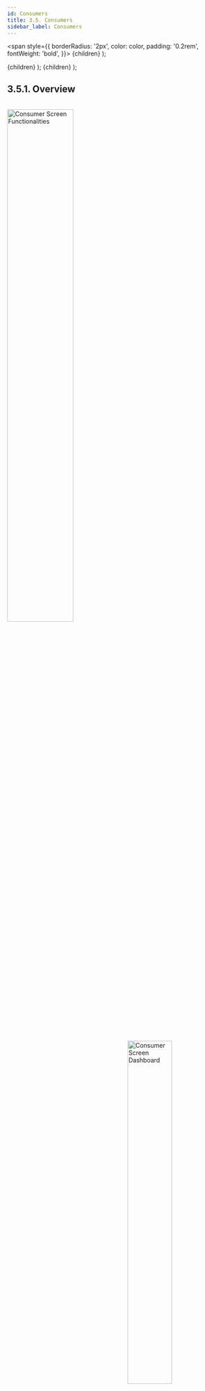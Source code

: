 ```yaml
---
id: Consumers
title: 3.5. Consumers
sidebar_label: Consumers
---
```


  <span
    style={{
      borderRadius: '2px',
      color: color,
      padding: '0.2rem',
      fontWeight: 'bold',
    }}>
    {children}
  </span>
);

  <th
    style={{
      backgroundColor: color,
      borderRight: '0.5rem solid white',
      height: '1.5rem',
      width: '2rem',
    }}>
    {children}
  </th>
);

  <td
    style={{
      backgroundColor: color,
      borderRight: '0.5rem solid white',
      height: '100px',
    }}>
    {children}
  </td>
);


## 3.5.1. Overview

<br clear="right"/>
<img align="left" src={useBaseUrl("img/scrnshts/3.5.1_1_ConsuKeyFunc.svg")} alt="Consumer Screen Functionalities" width="55%"/>
<img align="right" src={useBaseUrl("img/scrnshts/3.5.1_2_ConsScreenShot.png")} alt="Consumer Screen Dashboard" width="45%"/>

<br clear="both"/>
 

## 3.5.2. Account Details
**Functionality**
* The Account Detail page contains complete information on a customer’s profile, their package, and payment history.

**Key Users**
<table>
  <tr>
    <th>Designation</th>
    <th>Main Purpose</th>
    <th>Example Use Case</th>
  </tr>
  <tr>
    <td>Operator</td>
    <td>Validating the activeness of a customer</td>
    <td>Prioritising which customers (or ex-customers) the sales team should approach for settling arrears</td>
  </tr>
  <tr>
    <td>Technician</td>
    <td>Reviewing meter reading data for a specific consumer</td>
    <td>Reviewing the meter reading data to check for overload on electrical apparatus</td>
  </tr>
  <tr>
    <td>CSA</td>
    <td>View the expected revenue and outstanding from each customer at the plant</td>
    <td>Prioritising which customers (or ex-customers) the sales team should approach for settling arrears</td>
  </tr>
  <tr>
    <td>Cluster In-charge</td>
    <td>Summary of collections in a specified time interval</td>
    <td>Comparing different plants’ collection performance for the current month</td>
  </tr>
  <tr>
    <td>State In-charge</td>
    <td>View customers with high outstanding accounts</td>
    <td>Confirming a customer’s balance when collecting payment, and resolving confusion about when past bills were paid.</td>
  </tr>
</table>

* Information is organised into several tabs, detailed below.

	> **A Note on Navigating to this Page**
	> 
	> This page is central to on-ground operations, and is frequently used by sales agents in managing the relationship with individual customers. 
	> However, there is no icon for this module on the Home Screen. Instead, field agents will be able to reach this page from:
	> * The cash register of a particular plant (Section 3.4.4)
	> * The customer list (Section 3.5.4)
	> * The customer status list (Section 3.5.5)

**Page Details**

The Account Detail page is organised into several tabs, which summarise particular information about a given customer:

<table>
    <tr>
        <Tabheader color="#A9CCE3 ">Profile</Tabheader>
        <Tabheader color="#A9CCE3">Transaction</Tabheader>
        <Tabheader color="#A9CCE3">Cash Ledger</Tabheader>
        <Tabheader color="#A9CCE3">Security and Deposit Ledger</Tabheader>
        <Tabheader color="#A9CCE3">Meter Reading</Tabheader>
        <Tabheader color="#A9CCE3">Service</Tabheader>
    </tr>
    <tr>
        <Tabcell color="#AED6F1">detailed account information</Tabcell>
        <Tabcell color="#AED6F1">chronological list of individual payments</Tabcell>
        <Tabcell color="#AED6F1">running record of bills, payments, and balance</Tabcell>
        <Tabcell color="#AED6F1">running record of security charges and payments</Tabcell>
        <Tabcell color="#AED6F1">energy consumption data from meter reading</Tabcell>
        <Tabcell color="#AED6F1">service request history and completion information</Tabcell>
    </tr>
</table>

Switching between tabs can be done either using the top navigation bar, or simply swiping the screen horizontally.

![Consumer Screenshot](./assets/3.13_SwipeIcon.png)

Each of these tabs will be discussed in the following sections.

### 3.5.2.1. Profile tab
**Functionality**
* The Profile tab shows detailed information about the selected customer and their account
* Some information can be updated/edited by the user1

**Page Details**

<br clear="right"/>
<img align="left" src={useBaseUrl("img/scrnshts/3.5.2.1_1_ProfileTab.png")} alt="Profile Tab" width="45%"/>

1.  **Navigation Bar** indicates the current tab and allows switching between tabs

![Left Right Nav](/img/scrnshts/App_LeftRightNav.png)
 
2.  **Pencil Icon** for editing selected details
3.  **Master Information** gives basic information about the customer background and relationship with the company
4.  **Print Profile Detail** tapping will send the page to a connected printer
5.  **Mobile** shows the registered mobile number; tapping the phone icon starts a call
6.  **Outstanding** details, the aggregate payment due for all services
7.  **Package** details the customer’s electricity package, including fees, load limit, and unit rates
8.  **Schemes** contains information on any promotions in which the customer is participating, including EMI arrangements

<br clear="both"/>
<img src={useBaseUrl("img/scrnshts/3.5.2.1_2_ProfileTab.png")} alt="Profile Tab"/>
<br></br><br></br>

<!-- ![Profile Tab](./assets/3.27_ProfileTab.png) -->
Edits must be confirmed via an OTP from the customer.

### 3.5.2.2. Transaction tab
**Functionality**
* The Transaction page provides a historical account of each customer’s payments
* Updated in real time as payments are made and recorded

**Page Details**

<br clear="right"/>
<img align="left" src={useBaseUrl("img/scrnshts/3.5.2.2_TransactionTab.png")} alt="Transaction Tab" width="45%"/>
<br></br><br></br><br></br>

1.  **Print Icon** to print a receipt, or, if not printer is connected, take a shareable screenshot
2.  **List of Payments** in chronological order, along with other relevant data
3.  **Navigation Bar** used swipe right across different panels of the account details

![Left Right Nav](/img/scrnshts/App_LeftRightNav.png)

<br clear="both"/>

<!-- ![Transaction Tab](./assets/3.28_TransacTab.png) -->

### 3.5.2.3. Cash Ledger tab
**Functionality**
* Provides a running record of historical bills, payments, and outstanding dues for the selected customer.

**Page Details**

<br clear="right"/>
<img align="left" src={useBaseUrl("img/scrnshts/3.5.2.3_CashLedgeTab.png")} alt="Cash Ledger Tab" width="45%"/>
<br></br><br></br><br></br>

1.  **List of Transactions** including bills and payments/credits, along with the cumulative balance owed by the customer
2.  **Navigation Bar** indicates the current tab and allows switching between tabs
![Left Right Nav](/img/scrnshts/App_LeftRightNav.png)

<br clear="both"/>

<!-- ![Cash Ledger Tab](./assets/3.29_CashLedgerTab.png)  -->


### 3.5.2.4. Security Deposit Ledger tab
**Functionality**
* Provides a record of security deposits for the selected customer.

**Page Details**

<br clear="right"/>
<img align="left" src={useBaseUrl("img/scrnshts/3.5.2.4_SecurityDepositLedgerTab.png")} alt="Security Deposit Ledger tab" width="45%"/>
<br></br><br></br><br></br>

1.  **List of Transactions** including bills and payments/credits, along with the cumulative balance owed by the customer
2.  **Navigation Bar** indicates the current tab and allows switching between tabs
![Left Right Nav](/img/scrnshts/App_LeftRightNav.png)


<br clear="both"/>

<!-- ![Security Deposit Ledger tab](./assets/3.30_SecDepositLedTab.png) -->

### 3.5.2.5. Meter Reading Ledger tab
**Functionality**
* A chronological list of the customer’s energy meter readings.
* Only applies to metered customers.

**Page Details**

<br clear="right"/>
<img align="left" src={useBaseUrl("img/scrnshts/3.5.2.5_MeterReadingLedgerTab.png")} alt="Meter Reading Ledger tab" width="45%"/>

1.  **Meter Number Panel** is a drop-down list of meters associated with the customer
2.  **Daily Meter Readings** gives you important detail such as:
    * Date of the reading
    * Customer's electricity package
    * Meter reading (kWh)
    * Units consumed since the last reading (kWh)
3.  **Navigation Bar** indicates the current tab and allows switching between tabs
![Left Right Nav](/img/scrnshts/App_LeftRightNav.png)


<br clear="both"/>

<!-- ![Meter Reading Ledger tab](./assets/3.31_MeterReadLedTab.png) -->


### 3.5.2.6. Service tab
**Functionality**
* Provides a record of the service requests made by the customer, and the response by the field team.

**Page Details**

<br clear="right"/>
<img align="left" src={useBaseUrl("img/scrnshts/3.5.2.6_ServiceTab.png")} alt="Service tab" width="45%"/>

1.  **Service Issue** lists details about each service request made by the customer
2.  **Request Summary** shows the total number of requests, along with a break-down into pending and completed requests of each type. The average turnaround time is also recorded.
3.  **Search** allows the user to filter the list of requests by typing in specific information
4.  **Navigation Bar** indicates the current tab and allows switching between tabs
![Left Right Nav](/img/scrnshts/App_LeftRightNav.png)


<br clear="both"/>

<!-- ![Service tab](./assets/3.32_ServiceTab.png) -->


## 3.5.3. Receivable
**Functionality**
* The receivables section displays customer balances and allows agents to register payments.

**Navigation**

This page is also accessible from the Main Menu. More details can be found in Section 3.4.6.

## 3.5.4. Consumer List
**Functionality**
* The Consumer List displays the current number of active and inactive customers at each plant.
* After selecting a particular plant, the user is shown the list of customers, along with records of unpaid bills.

**Key Users**
<table>
  <tr>
    <th>Designation</th>
    <th>Main Purpose</th>
    <th>Example Use Case</th>
  </tr>
  <tr>
    <td>Technician</td>
    <td>Access to the list of active members on the plant</td>
    <td>To check the consumer ID of a particular consumer</td>
  </tr>
  <tr>
    <td>CSA</td>
    <td>Same as Technician</td>
    <td>To check the number of active customer</td>
  </tr>
  <tr>
    <td>Cluster In-charge</td>
    <td>Summary of total number of customers in the cluster</td>
    <td>To create a report on the customers served at a cluster in a given time frame</td>
  </tr>
  <tr>
    <td>State In-charge</td>
    <td>Summary of the total number of customers in the state</td>
    <td>To create a report on the customers served in a state in a given time frame</td>
  </tr>
</table>

**Page Details**

<br clear="right"/>
<img align="left" src={useBaseUrl("img/scrnshts/3.5.4_ConsumerList.png")} alt="Consumer List" width="45%"/>

1.  **List of Plants** showing the number of banned, active and total customers in every plant
2.  **Green Rows** show total amounts for each cluster of plants
3.  **Total Bar** shows the sum of each column 

**Tapping any plant will redirect you to the consumer list for that plant, as shown in the next screenshot**

<br clear="both"/>

<br clear="right"/>
<img align="left" src={useBaseUrl("img/scrnshts/3.5.4_2_ConsumerList.png")} alt="Consumer List" width="45%"/>

1.  **Individual Customer** shown in each tab along with important information such as:
    * Customer ID
    * Package number
    * Active/banned status
    * Outstanding amount
2.  **Search Icon** to filter out the customer list by typing in the name or customer ID
3.  **Adding Consumer** explained in Section 3.5.9

**Tapping a consumer allows the user to add a transaction, as explained in the next screenshot**

<br clear="both"/>
<br clear="right"/>
<img align="left" src={useBaseUrl("img/scrnshts/3.5.4_3_ConsumerList.png")} alt="Consumer List" width="45%"/>

Tapping on aconsumer allows the user to choose from three options:
* Profile — links to account detail which is explained in section 3.5.2
* Add Transaction — explained below
* Cancel —returns to the previous page
1.  **Customer Details** shown with important information
2.  **Outstanding Value** that displays the total amount of money owed and for which service it was charged
3.  **Adding Collection** to manually add any payments made by the customer, and for which service
4.  **Review Tab** to finalise the transaction

<br clear="both"/>

<!-- ![Consumer List](./assets/3.33_ConsumerList.png)

![Consumer List Details Part1](./assets/3.34_ConsumerListDet1.png)

![Consumer List Details Part2](./assets/3.35_ConsumerListDet2.png) -->


## 3.5.5. Consumer Status
**Functionality**
* The Consumer Status section tracks progress towards connecting customers to the distribution network.
* Division of installation status is made into 4 parts namely – At Pole, House wire, Service Wire and Review
* The section also displays the number of denied package requests per plant 
* This functionality is only available for HCLF users

**Key Users**
<table>
  <tr>
    <th>Designation</th>
    <th>Main Purpose</th>
    <th>Example Use Case</th>
  </tr>
  <tr>
    <td>CSA</td>
    <td>Assessing the installation status of the meters for all the customers</td>
    <td>Reporting the number of pending meter reading reviews at the end of the month</td>
  </tr>
  <tr>
    <td>Cluster In-charge</td>
    <td>Same as CSA</td>
    <td>Reviewing the status of hardware installation for customers within the cluster</td>
  </tr>
  <tr>
    <td>State In-charge</td>
    <td>Same as CSA</td>
    <td>Launching an audit drive at a plant to improve customer service quality</td>
  </tr>
</table>

**Page Details**

<br clear="both"/>
<br clear="right"/>
<img align="left" src={useBaseUrl("img/scrnshts/3.5.5_1_ConsumerStatus.png")} alt="Consumer Status Summary" width="45%"/>
<br></br><br></br>

1.  **Filter Bar** gives options for displaying results either cluster-wise or NTP-wise
2.  **List of Plants** with number of customers at each stage of connection
3.  **Total Bar** aggregates over plants
4.  **Information Icon** redirects to the Customer Status Trend page, explained in the next screenshot

<br clear="both"/>

<br clear="both"/>
<br clear="right"/>
<img align="left" src={useBaseUrl("img/scrnshts/3.5.5_2_ConsumerStatus.png")} alt="Consumer Status Trend" width="45%"/>
<br></br><br></br>

**Tapping on the information icon redirects to the Customer Status Trend page**

1.  **Filter Bar** modifies result display according to:
    * Cluster/NTP wise
    * Month and Year
    * Acquired/Active
2.  **List of Plants** with the number of new active customers over four months
3.  **Total Bar** aggregates over plants

<br clear="both"/>

<!-- ![Consumer Status Summary](./assets/3.36_ConsumerStatus.png)

![Consumer Status Trend](./assets/3.37_ConsumerStatTrend.png) -->


## 3.5.6. Consumer Activity
**Functionality**
* Provides an interface for deactivating and reactivating customer electricity connections.
* Changes undergo a chain of approval before they are accepted.
* Activity changes are summarised for each plant. 

**Key Users**
<table>
  <tr>
    <th>Designation</th>
    <th>Main Purpose</th>
    <th>Example Use Case</th>
  </tr>
  <tr>
    <td>Technician</td>
    <td>To execute requested changes to customer status</td>
    <td>Reviewing which customers need to be de-/re-activated, and making the necessary changes to their connection</td>
  </tr>
  <tr>
    <td>CSA</td>
    <td>Same as Technician</td>
    <td>Same as Technician</td>
  </tr>
  <tr>
    <td>Cluster In-charge</td>
    <td>To register a change to customer status and assign to field personnel</td>
    <td>Using the app to check with a field agent whether they are available for executing the change</td>
  </tr>
  <tr>
    <td>State In-charge</td>
    <td>Approve customer status requests at plants in the state</td>
    <td>Checking how many status change requests are pending and at which plants</td>
  </tr>
</table>

**Page Details**
The Consumer Activity page is organised into several tabs, which follow the process of the account status change.

| Request| In Process| Review| Completed|
|---|---|---|---|
|Register a customer for de-/re-activation|List of customers whose connection requires attention|Confirming the action has been completed| Historical list of all customer de-/re-activation details|

### 3.5.6.1. Request tab

<br clear="right"/>
<img align="left" src={useBaseUrl("img/scrnshts/3.5.6.1_1_RequestTab.png")} alt="Request tab" width="45%"/>

1.  **Information Icon** redirects to a plant-by-plant break-down of the number of customer de-activations and re-activations, as shown in a subsequent screenshot
2.  **Add Activity Icon** used to register a customer status change, as explained in the next screenshot
3.  **Request Tab** gives us more information on the requested customer request, this can be either rejected or approved
4.  **Navigation Bar** used to navigate between various sections of the section
![Left Right Nav](/img/scrnshts/App_LeftRightNav.png)

<br clear="both"/>
<br clear="right"/>
<img align="left" src={useBaseUrl("img/scrnshts/3.5.6.1_2_RequestTab.png")} alt="Request tab" width="45%"/>
<br></br>

1.  **Select Plant** dropdown list
2.  **Activity Type** dropdown list
3.  **Consumer Number** dropdown list of all eligible / relevant customers 
Additional comments can be added at this point
4.  **Submit Button** completes the information submission

<br clear="both"/>
<br clear="right"/>
<img align="left" src={useBaseUrl("img/scrnshts/3.5.6.1_3_RequestTab.png")} alt="Request tab" width="45%"/>
<br></br><br></br>

1.  **Filter Bar** used to select a date range
2.  **List_of plants** showing the number of banned and reactivated customers in the selected time interval
3.  **Total Bar** sums the values for all plants

<br clear="both"/>

<!-- ![Consumer Activity](./assets/3.38_ConsumerActivity.png)

![Consumer Activity](./assets/3.39_ConsumerActSum.png) -->

### 3.5.6.2. In Process tab

<br clear="right"/>
<img align="left" src={useBaseUrl("img/scrnshts/3.5.6.2_InProcessTab.png")} alt="In Process tab" width="45%"/>
<br></br><br></br>

1.  **Information Icon** redirects to a plant-by-plant break-down of the number of customer de-activations and re-activations
2.  **Request Tab** gives us more information on the in process customer request, including who registered the request and who is tasked with dealing with it

The request can be either rejected, re- assigned to a different agent or executed (processed)

<br clear="both"/>

<!-- ![In Process tab](./assets/3.40_InProcessTab.png) -->

### 3.5.6.3. Review tab

<br clear="right"/>
<img align="left" src={useBaseUrl("img/scrnshts/3.5.6.3_ReviewTab.png")} alt="Review tab" width="45%"/>
<br></br><br></br>

1.  **Information Icon** redirects to a plant-by-plant break-down of the number of customer de-activations and re-activations
2.  **Request Tab** gives us more information on the completed customer request being reviewed, this can be either rejected or marked completed (processed)

<br clear="both"/>

<!-- ![Review tab](./assets/3.41_ReviewTab.png) -->

### 3.5.6.4. Completed tab

<br clear="right"/>
<img align="left" src={useBaseUrl("img/scrnshts/3.5.6.4_CompletedTab.png")} alt="Completed tab" width="45%"/>
<br></br><br></br>

1.  **Information Icon** redirects to a plant-by-plant break-down of the number of customer de-activations and re-activations
2.  **Request Details** includes information on historical customer requests in the time period in question, including the personnel responsible

<br clear="both"/>

<!-- ![Completed tab](./assets/3.42_CompletedTab.png) -->


## 3.5.7. Consumer Service
**Functionality**
* View existing customer service requests—both technical and non-technical--at different stages of completion
* Add new service requests
* Assign outstanding requests to field personnel for follow-up
* Close requests which have been resolved

**Key Users**
<table>
  <tr>
    <th>Designation</th>
    <th>Main Purpose</th>
    <th>Example Use Case</th>
  </tr>
  <tr>
    <td>Technician</td>
    <td>To review service requests assigned to them</td>
    <td>Prioritising pending requests, depending on when they were registered and the nature of the work</td>
  </tr>
  <tr>
    <td>CSA</td>
    <td>Same as Technician</td>
    <td>Phoning customers to understand what issue is being faced, and marking a request as complete when it has been resolved</td>
  </tr>
  <tr>
    <td>Cluster In-charge</td>
    <td>To view all requests from customers in the cluster</td>
    <td>Reviewing pending requests and assigning them to personnel for follow-up</td>
  </tr>
  <tr>
    <td>State In-charge</td>
    <td>To gain an overview of service request statistics in the state</td>
    <td>Tracking targets on personnel response time and customer satisfaction</td>
  </tr>
</table>

**Page Details**

| Report| Request| Completed|
|---|---|---|
|Overview statistics on completed and pending service requests| Detailed list of pending requests and personnel assignments| Record of all completed requests|

### 3.5.7.1. Report tab

<br clear="right"/>
<img align="left" src={useBaseUrl("img/scrnshts/3.5.7.1_1_ReportTab.png")} alt="Report tab" width="45%"/>

1.  **Navigation Bar** indicates current tabs; user can switch tabs by tapping or swiping horizontally
![Left Right Nav](/img/scrnshts/App_LeftRightNav.png)
2.  **Filter Bar** for selecting particular plants and changing the time interval
3.  **Pie Chart** summarises service request numbers:
    * <Highlight color="#0000FF">Blue</Highlight> — Pending Requests
    * <Highlight color="#008000">Green</Highlight> —Completed Requests
4.  **Total Service Request** is the number of requests registered in the selected time-frame
5.  **Average Completion Time** between the customer registering a request and marking it complete
6.  **Rating** of customer satisfaction
7.  **Add Service Requests** icon to register a new request; explained in the next screenshot


<br clear="both"/>
<br clear="right"/>
<img align="left" src={useBaseUrl("img/scrnshts/3.5.7.1_2_ReportTab.png")} alt="Report tab" width="45%"/>
<br></br>

**Tapping the add service request Icon leads to the new service request page**

1.  **Add Service Information** to input details of the new service request, including
    * Plant name (dropdown list)
    * Consumer name
    * Type of issue
    * Other comments
2.  **Submit Icon** tapped when all information is complete

<br clear="both"/>

<!-- ![Report tab](./assets/3.43_ReportTab1.png)

![Report tab](./assets/3.44_ReportTab2.png) -->

### 3.5.7.2. Request tab

<br clear="right"/>
<img align="left" src={useBaseUrl("img/scrnshts/3.5.7.2_RequestTab.png")} alt="Request tab" width="45%"/>
<br></br>

1.  **Navigation Bar** (same as previous tab)
2.  **Filter Bar** (same as previous tab)
3.  **Service Request List** where pending requests are shown chronologically, along with current personnel assignment.

**Complete/Re-assign** Users may manually close the request or assign it to a different agent

Tap an agent’s name to call them

4.  **Add Service Request** (same as previous tab)

<br clear="both"/>

<!-- ![Request tab](./assets/3.45_RequestTab.png)  -->

### 3.5.7.3. Completed tab

<br clear="right"/>
<img align="left" src={useBaseUrl("img/scrnshts/3.5.7.3_CompletedTab.png")} alt="Request tab" width="45%"/>
<br></br>

1.  **Navigation Bar** (same as previous tab)
2.  **Filter Bar** (same as previous tab)
3.  **Completed Service Requests** shown chronologically, with specific details including the turnaround time along with the names of each agent handling the request
4.  **Add Service Request** (same as previous tab)
5.  **Search Icon** to filter the list according to customer name, field agent name, or any other relevant parameter

<br clear="both"/>

<!-- ![Completed tab](./assets/3.46_CompletedTab.png) -->

## 3.5.8. Temporary Disconnect
**Functionality**
* Allows a user to remotely disconnect the supply of particular customers
* This functionality is only available for TaraUrja users

**Key Users**
<table>
  <tr>
    <th>Designation</th>
    <th>Main Purpose</th>
    <th>Example Use Case</th>
  </tr>
  <tr>
    <td>Technician</td>
    <td>Disconnecting specific customers at a plant</td>
    <td>Disconnecting high-load customers when a demand surge causes the plant to trip, until system stability is restored</td>
  </tr>
  <tr>
    <td>Cluster In-charge</td>
    <td>Disconnecting all customers at a plant</td>
    <td>Disconnecting all customers for safety during network maintenance</td>
  </tr>
</table>

**Page Details**

<br clear="right"/>
<img align="left" src={useBaseUrl("img/scrnshts/3.5.8_TemporaryDisconnect.png")} alt="Temporary Disconnect" width="45%"/>
<br></br>

1.  **Plant Dropdown** to show customers of a particular plant
2.  **Plant Master Switch** used to temporarily disconnect all customers of the plant
3.  **Individual Customer Switch** displaying the customer name, customer ID, package, and meter number, along with the master power switch
4.  **Search** for specific customers by typing in their name, customer ID, package ID, or meter number

<br clear="both"/>

<!-- ![Temporary Disconnect](./assets/3.47_TemporaryDisconnect.png) -->


## 3.5.9. Add Consumer
**Functionality**
* Create a new customer account in the MCOMS system

**Key Users**
<table>
  <tr>
    <th>Designation</th>
    <th>Main Purpose</th>
    <th>Example Use Case</th>
  </tr>
  <tr>
    <td>Technician</td>
    <td>To add a consumer into the company database</td>
    <td>Manual addition of a customer who cannot request an account through the customer smartphone app</td>
  </tr>
  <tr>
    <td>CSA</td>
    <td>Same as Technician</td>
    <td>Same as Technician</td>
  </tr>
  <tr>
    <td>Cluster In-charge</td>
    <td>Same as Technician</td>
    <td>Same as Technician</td>
  </tr>
  <tr>
    <td>State In-charge</td>
    <td>Same as Technician</td>
    <td>Same as Technician</td>
  </tr>
</table>

**Page Details**

<br clear="right"/>
<img align="left" src={useBaseUrl("img/scrnshts/3.5.9_1_AddConsumer.png")} alt="Add Consumer" width="45%"/>

![App Data Entry](/img/scrnshts/App_DataEntry.png)

1.  **Customer Information** required is specified line by line

<br clear="both"/>
<br clear="right"/>
<img align="left" src={useBaseUrl("img/scrnshts/3.5.9_2_AddConsumer.png")} alt="Add Consumer" width="45%"/>
<br></br>

2.  **Customer Information** continues, and includes which package they have selected
3.  **Next Button** completes the data submission

<br clear="both"/>

<!-- ![Add Consumer](./assets/3.48_AddConsumer.png) -->

## 3.5.10. Add Instant Consumer
**Functionality**
* Quickly create a new customer account in the MCOMS system, with only critical information recorded
* This functionality is only available for TaraUrja users

**Key Users**
<table>
  <tr>
    <th>Designation</th>
    <th>Main Purpose</th>
    <th>Example Use Case</th>
  </tr>
  <tr>
    <td>CSA</td>
    <td>To quickly add a new customer into the company database</td>
    <td>During a recruitment drive in a public place, many prospective customers may need registration in a short period of time</td>
  </tr>
  <tr>
    <td>Cluster In-charge</td>
    <td>Same as CSA</td>
    <td>Same as CSA</td>
  </tr>
  <tr>
    <td>State In-charge</td>
    <td>Same as CSA</td>
    <td>Same as CSA</td>
  </tr>
</table>

**Page Details**

<br clear="right"/>
<img align="left" src={useBaseUrl("img/scrnshts/3.5.10_AddInstantConsumer.png")} alt="Add Instant Consumer" width="45%"/>

![Left Right Nav](/img/scrnshts/App_DataEntry.png)

1.  **Customer Information** to be added includes only the most critical data
2.  **Confirm** tapped once data has been reviewed for accuracy
3.  **Submit** tapped to complete the process

<br clear="both"/>

<!-- ![Add Instant Consumer](./assets/3.49_AddInstantConsumer.png) -->

## 3.5.11. Catchment Survey
**Functionality**
* The Catchment Survey Section showcases an overview of all the customers and potential customers present at a plant
* The ‘catchment’ created intends to assist in reviewing customer behaviour over a period of time
* It also gives a detailed list on the penetration made into the potential customer base

**Key Users**
<table>
  <tr>
    <th>Designation</th>
    <th>Main Purpose</th>
    <th>Example Use Case</th>
  </tr>
  <tr>
    <td>Operator</td>
    <td>To record survey responses of energy consumers</td>
    <td>Interviewing a local who comes to the plant to enquire about getting a connection</td>
  </tr>
  <tr>
    <td>Technician</td>
    <td>Same as Operator</td>
    <td>Updating an existing customer’s profile and contact information</td>
  </tr>
  <tr>
    <td>CSA</td>
    <td>Same as Operator</td>
    <td>Interviewing locals in the catchment area to understand energy needs and use patterns</td>
  </tr>
  <tr>
    <td>Cluster In-charge</td>
    <td>Same as Operator</td>
    <td>Reviewing the number of active, inactive, and prospective customers in the cluster</td>
  </tr>
</table>

**Page Details**

<br clear="right"/>
<img align="left" src={useBaseUrl("img/scrnshts/3.5.11_1_CatchmentSurvey.png")} alt="Catchment Survey" width="45%"/>

1.  **Filter Section** to show customer data Cluster Wise or NTP wise
2.  **List of Plants** shows the segregation between the status under’ which customers have been grouped, plant wise
3.  **Total Bar** aggregates the columnar data in the tabular column

**Tapping on a particular plant will redirect the user to its consumer list page**

<br clear="both"/>
<br clear="right"/>
<img align="left" src={useBaseUrl("img/scrnshts/3.5.11_2_CatchmentSurvey.png")} alt="Catchment Survey" width="45%"/>

1.  **Filter Bar** used to narrow down the results
2.  **List of Consumers** showing their activity status, and whether their profile has been updated / survey administered

The green tick validates the completion

3.  **Update Profile** option will allow the user to update the profile of any consumer (both active customers and others)
4.  **Tapping** a consumer will allow the user to:
    * Update Profile
    * Complete Survey

**Tapping any of these options will redirect you to either the update profile page or he survey page, both of which have been explained in the following screenshots**

<br clear="both"/>
<br clear="right"/>
<img align="left" src={useBaseUrl("img/scrnshts/3.5.11_3_CatchmentSurvey.png")} alt="Catchment Survey" width="45%"/>
<br></br><br></br>

**Update Profile**

1.  **Consumer Profile** Information to be filled by the field agent

<br clear="both"/>
<br clear="right"/>
<img align="left" src={useBaseUrl("img/scrnshts/3.5.11_4_CatchmentSurvey.png")} alt="Catchment Survey" width="45%"/>
<br></br><br></br><br></br>

2.  **Submit** tapped to complete the update

<br clear="both"/>
<br clear="right"/>
<img align="left" src={useBaseUrl("img/scrnshts/3.5.11_5_CatchmentSurvey.png")} alt="Catchment Survey" width="45%"/>
<br></br><br></br><br></br>

The Survey page allows the user to record information about an existing/prospective customer's energy usage needs

1.  **Survey Information** to be filled by the agent

<br clear="both"/>
<br clear="right"/>
<img align="left" src={useBaseUrl("img/scrnshts/3.5.11_6_CatchmentSurvey.png")} alt="Catchment Survey" width="45%"/>
<br></br><br></br><br></br>

2.   **Submit** tapped to complete the survey

<br clear="both"/>

<!-- ![Catchment Survey](./assets/3.50_CatchmentSummary.png)

![Catchment Survey](./assets/3.51_ConsumerList.png)

![Catchment Survey](./assets/3.52_CatchmentSurvey2.png)

![Catchment Survey](./assets/3.53_CatchmentSurvey3.png) -->

## 3.5.12. Theft Complaint
**Functionality**
* Used to register possible pilferage from the mini-grid, for follow-up investigation
* This functionality is only available for HCLF users

**Key Users**
<table>
  <tr>
    <th>Designation</th>
    <th>Main Purpose</th>
    <th>Example Use Case</th>
  </tr>
  <tr>
    <td>Operator</td>
    <td>To register a possible theft for follow-up</td>
    <td>Registering a complaint from a customer who visits the plant</td>
  </tr>
  <tr>
    <td>Technician</td>
    <td>To view pending theft complaints</td>
    <td>Checking the distribution network cables as directed by the Cluster In-charge</td>
  </tr>
  <tr>
    <td>CSA</td>
    <td>Same as Operator</td>
    <td>Registering a complained after noticing new unsanctioned cables</td>
  </tr>
  <tr>
    <td>Cluster In-charge</td>
    <td>To review logged theft complaints and assign them to field agents for investigation</td>
    <td>Reviewing the total number of theft complaints within a given time frame</td>
  </tr>
</table>


**Page Details**

<table>
    <tr>
        <th>Pending</th>
        <th>In Process</th>
        <th>Completed</th>
    </tr>
    <tr>
         <td>The theft reports that are reported</td>
         <td>Theft reports that are currently being investigated</td>
         <td>Theft reports that have been appropriately dealt with</td>
    </tr>
</table>


### 3.5.12.1. Pending tab

<br clear="right"/>
<img align="left" src={useBaseUrl("img/scrnshts/3.5.12.1_1_PendingTab.png")} alt="Pending tab" width="45%"/>

1.  **Information Icon** tapped for plant-wise overview of complaints, as explained in the next screenshot
2.  **Navigation Bar** indicates the current tab and allows switching between tabs
![Left Right Nav](/img/scrnshts/App_LeftRightNav.png)
3.  **Filter Bar** allows the user to restrict attention to a specific plant and time frame
4.  **Complaint Tab** contains relevant information regarding the theft complaint lodged by a user
5.  **Add Complaint Button** redirects the user to the New Theft Report page, detailed below

<br clear="both"/>
<br clear="right"/>
<img align="left" src={useBaseUrl("img/scrnshts/3.5.12.1_2_PendingTab.png")} alt="Pending tab" width="45%"/>
<br></br><br></br>

**Theft Complaint Summary**

1.  **Filter Bar** allows the user to produce results between a given period of time at a plant
2.  **Tabular Information** on the theft complaints at various plants is shown
3.  **Total Bar** gives the user a representation of the aggregated columnar data

<br clear="both"/>
<br clear="right"/>
<img align="left" src={useBaseUrl("img/scrnshts/3.5.12.1_3_PendingTab.png")} alt="Pending tab" width="45%"/>

![Data Entry](/img/scrnshts/App_DataEntry.png)

**New Theft Report**

1.  **Plant Selection** must be made before filling in the form
2.  **Complaint Information** itemised line by line, including possibility of adding a photograph
3.  **Submit** completes the registration process

<br clear="both"/>


<!-- ![Pending tab](./assets/3.54_TheftComplaint.png)

![Pending tab](./assets/3.55_TheftComplaintSumm.png)

![Pending tab](./assets/3.56_NewTheftRequest.png) -->

### 3.5.12.2. In Process tab

<br clear="right"/>
<img align="left" src={useBaseUrl("img/scrnshts/3.5.12.2_InProcessTab.png")} alt="In Process tab" width="45%"/>
<br></br><br></br>

1.  **Information Icon** tapped for plant-wise overview of complaints
2.  **Complaint Tab** gives the user relevant information on a complaint request that is currently being investigated. It can either by rejected or completed

<br clear="both"/>

<!-- ![In Process tab](./assets/3.57_TheftComplain1.png) -->


### 3.5.12.3. Completed tab

<br clear="right"/>
<img align="left" src={useBaseUrl("img/scrnshts/3.5.12.3_CompletedTab.png")} alt="Completed tab" width="45%"/>
<br></br><br></br>

1.  **Information Icon** tapped for plant-wise overview of complaints
2.  **Complaint Tab** gives the user relevant information on a complaint request that has been completed.

<br clear="both"/>

<!-- ![Completed tab](./assets/3.58_TheftComplain2.png)  -->

## 3.5.13. Coupon Discount
**Functionality**
* Allows plant personnel to generate coupons for customers
* Tracks the number of redeemed coupons

**Key Users**
<table>
  <tr>
    <th>Designation</th>
    <th>Main Purpose</th>
    <th>Example Use Case</th>
  </tr>
  <tr>
    <td>Operator</td>
    <td>To generate coupon codes on behalf of customers</td>
    <td>Assisting a customer who doesn’t have a smartphone to avail a company promotion</td>
  </tr>
  <tr>
    <td>Technician</td>
    <td>Same as Operator</td>
    <td>Same as Operator</td>
  </tr>
  <tr>
    <td>CSA</td>
    <td>Same as Operator</td>
    <td>Same as Operator</td>
  </tr>
  <tr>
    <td>Cluster In-charge</td>
    <td>To track the customers whose coupons are going to expire</td>
    <td>Following up with customers who have generated coupons but not redeemed them</td>
  </tr>
  <tr>
    <td>State In-charge</td>
    <td>To monitor the results of coupon schemes at different plants</td>
    <td>Calculating the proportion of eligible customers who participated in the initiative</td>
  </tr>
</table>


**Page Details**

<br clear="right"/>
<img align="left" src={useBaseUrl("img/scrnshts/3.5.13_1_CoupounDiscount.png")} alt="Coupon Summary" width="45%"/>
<br></br><br></br>

1.  **Filter Bar** narrows to a given time period
2.  **List of Plants** showing the number of coupons generated and redeemed at each plant
3.  **Total Bar** aggregates over all plants

**Tapping on any plant will redirect the user to a list of customers at that plant, as explained in the next screenshot**

<br clear="both"/>
<br clear="right"/>
<img align="left" src={useBaseUrl("img/scrnshts/3.5.13_2_CoupounDiscount.png")} alt="Coupon Discount" width="45%"/>

1.   **Search Icon** can be used to find a specific customer
2.   **Filter Bar** allows narrowing the results to a given time period and plant
3.  **Generate Coupon Code** allows an agent to enable the customer to generate a coupon code that could be redeemed

The particular customer can be contacted by tapping on the phone icon present in every tab

<br clear="both"/>

<!-- ![Coupon Summary](./assets/3.59_CouponSummary.png)

![Coupon Discount](./assets/3.60_CouponDiscount.png)  -->

